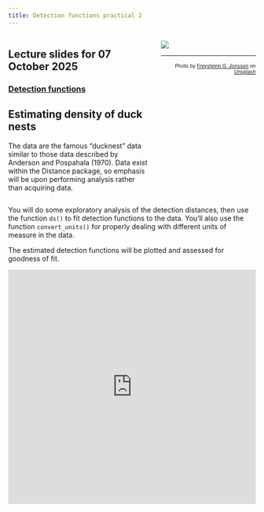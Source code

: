```yaml
---
title: Detection functions practical 2
---
```


:::: {.columns}

::: {.column width='60%'}
::: {.callout-tip}
## Lecture slides for 07 October 2025

### [Detection functions](../lectures/BlockB-22.pdf)
:::

## Estimating density of duck nests

The data are the famous "ducknest" data similar to those data described by Anderson and Pospahala (1970).  Data exist within the Distance package, so emphasis will be upon performing analysis rather than acquiring data.

:::

::: {.column width='40%'}
![](nest-unsplash.jpg)

---
<p style="font-size: x-small; text-align:right">Photo by <a href="https://unsplash.com/@freys?utm_source=unsplash&utm_medium=referral&utm_content=creditCopyText">Freysteinn G. Jonsson</a> on <a href="https://unsplash.com/s/photos/duck-nests?utm_source=unsplash&utm_medium=referral&utm_content=creditCopyText">Unsplash</a></p>
  
:::

::::


You will do some exploratory analysis of the detection distances, then use the function `ds()` to fit detection functions to the data.  You'll also use the function `convert_units()` for properly dealing with different units of measure in the data.

The estimated detection functions will be plotted and assessed for goodness of fit.

<div style="position: relative; padding-bottom: 94.46064139941691%; height: 0;"><iframe src="https://www.loom.com/embed/6d00a869686b4a689ff0d63b7b0aca34?sid=396c5088-95a0-412d-a60c-d87bd88b6f71" frameborder="0" webkitallowfullscreen mozallowfullscreen allowfullscreen style="position: absolute; top: 0; left: 0; width: 100%; height: 100%;"></iframe></div>

